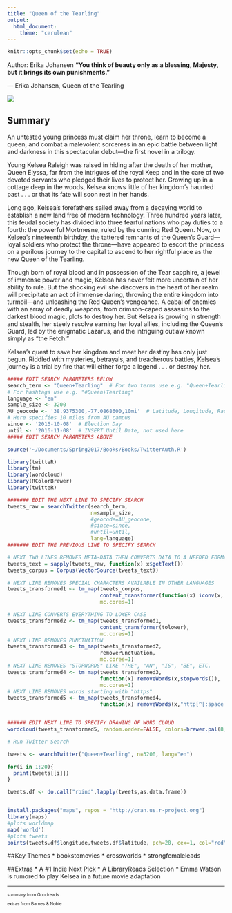 ```yaml
---
title: "Queen of the Tearling"
output: 
  html_document:
    theme: "cerulean"
---
```


```r
knitr::opts_chunk$set(echo = TRUE)
```
Author: Erika Johansen
**“You think of beauty only as a blessing, Majesty, but it brings its own punishments.”**

― Erika Johansen, Queen of the Tearling

![](tearling.jpeg)

## Summary
An untested young princess must claim her throne, learn to become a queen, and combat a malevolent sorceress in an epic battle between light and darkness in this spectacular debut—the first novel in a trilogy.

Young Kelsea Raleigh was raised in hiding after the death of her mother, Queen Elyssa, far from the intrigues of the royal Keep and in the care of two devoted servants who pledged their lives to protect her. Growing up in a cottage deep in the woods, Kelsea knows little of her kingdom's haunted past . . . or that its fate will soon rest in her hands.

Long ago, Kelsea's forefathers sailed away from a decaying world to establish a new land free of modern technology. Three hundred years later, this feudal society has divided into three fearful nations who pay duties to a fourth: the powerful Mortmesne, ruled by the cunning Red Queen. Now, on Kelsea's nineteenth birthday, the tattered remnants of the Queen's Guard—loyal soldiers who protect the throne—have appeared to escort the princess on a perilous journey to the capital to ascend to her rightful place as the new Queen of the Tearling.

Though born of royal blood and in possession of the Tear sapphire, a jewel of immense power and magic, Kelsea has never felt more uncertain of her ability to rule. But the shocking evil she discovers in the heart of her realm will precipitate an act of immense daring, throwing the entire kingdom into turmoil—and unleashing the Red Queen's vengeance. A cabal of enemies with an array of deadly weapons, from crimson-caped assassins to the darkest blood magic, plots to destroy her. But Kelsea is growing in strength and stealth, her steely resolve earning her loyal allies, including the Queen's Guard, led by the enigmatic Lazarus, and the intriguing outlaw known simply as "the Fetch."

Kelsea's quest to save her kingdom and meet her destiny has only just begun. Riddled with mysteries, betrayals, and treacherous battles, Kelsea's journey is a trial by fire that will either forge a legend . . . or destroy her.

```r
##### EDIT SEARCH PARAMETERS BELOW
search_term <- "Queen+Tearling"  # For two terms use e.g. "Queen+Tearling"
# For hashtags use e.g. "#Queen+Tearling"
language <- "en"
sample_size <- 3200
AU_geocode <- '38.9375300,-77.0868600,10mi'  # Latitude, Longitude, Radius
# Here specifies 10 miles from AU campus
since <- '2016-10-08'  # Election Day
until <- '2016-11-08'  # INSERT Until Date, not used here
##### EDIT SEARCH PARAMETERS ABOVE

source('~/Documents/Spring2017/Books/Books/TwitterAuth.R')

library(twitteR)
library(tm)
library(wordcloud)
library(RColorBrewer)
library(twitteR)

####### EDIT THE NEXT LINE TO SPECIFY SEARCH
tweets_raw = searchTwitter(search_term,
                           n=sample_size,
                           #geocode=AU_geocode,
                           #since=since,
                           #until=until,
                           lang=language)
####### EDIT THE PREVIOUS LINE TO SPECIFY SEARCH

# NEXT TWO LINES REMOVES META-DATA THEN CONVERTS DATA TO A NEEDED FORMAT
tweets_text = sapply(tweets_raw, function(x) x$getText())
tweets_corpus = Corpus(VectorSource(tweets_text))

# NEXT LINE REMOVES SPECIAL CHARACTERS AVAILABLE IN OTHER LANGUAGES
tweets_transformed1 <- tm_map(tweets_corpus,
                              content_transformer(function(x) iconv(x, to="UTF-8-MAC")),
                              mc.cores=1)

# NEXT LINE CONVERTS EVERYTHING TO LOWER CASE
tweets_transformed2 <- tm_map(tweets_transformed1,
                              content_transformer(tolower),
                              mc.cores=1)
# NEXT LINE REMOVES PUNCTUATION
tweets_transformed3 <- tm_map(tweets_transformed2,
                              removePunctuation,
                              mc.cores=1)
# NEXT LINE REMOVES "STOPWORDS" LIKE "THE", "AN", "IS", "BE", ETC.
tweets_transformed4 <- tm_map(tweets_transformed3,
                              function(x) removeWords(x,stopwords()),
                              mc.cores=1)
# NEXT LINE REMOVES words starting with "https"
tweets_transformed5 <- tm_map(tweets_transformed4,
                              function(x) removeWords(x,"http[^[:space:]]*"),mc.cores=1)


###### EDIT NEXT LINE TO SPECIFY DRAWING OF WORD CLOUD
wordcloud(tweets_transformed5, random.order=FALSE, colors=brewer.pal(8,"Dark2"))
```

``` r

# Run Twitter Search

tweets <- searchTwitter("Queen+Tearling", n=3200, lang="en")

for(i in 1:20){
  print(tweets[[i]])
}
```

```r
tweets.df <- do.call("rbind",lapply(tweets,as.data.frame))


install.packages("maps", repos = "http://cran.us.r-project.org")
library(maps)
#plots worldmap
map('world')
#plots tweets
points(tweets.df$longitude,tweets.df$latitude, pch=20, cex=1, col="red")
```

##Key Themes
* bookstomovies
* crossworlds
* strongfemaleleads

##Extras
* A #1 Indie Next Pick
* A LibraryReads Selection
* Emma Watson is rumored to play Kelsea in a future movie adaptation

***
<small> <small>  

summary from Goodreads 

extras from Barnes & Noble

\small \small